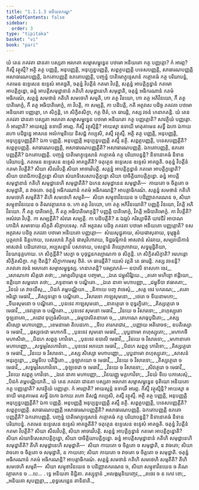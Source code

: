 ```yaml
---
title: "1.1.1.3 អនិយតកណ្ឌ"
tableOfContents: false
sidebar:
  order: 3
type: "tipitaka"
basket: "vi"
book: "pari"
---
```



<DynamicBreadcrumb />

<Division number="21" book="pari">

<Paragraph number="60" book="pari">
យំ តេន ភគវតា ជានតា បស្សតា អរហតា សម្មាសម្ពុទ្ធេន បឋមោ អនិយតោ កត្ថ បញ្ញត្តោ? កំ អារព្ភ? កិស្មឹ វត្ថុស្មឹ? អត្ថិ តត្ថ បញ្ញត្តិ, អនុបញ្ញត្តិ, អនុប្បន្នបញ្ញត្តិ, សព្ពត្ថបញ្ញត្តិ បទេសបញ្ញត្តិ, សាធារណបញ្ញត្តិ អសាធារណបញ្ញត្តិ, ឯកតោបញ្ញត្តិ ឧភតោបញ្ញត្តិ, បញ្ចន្នំ បាតិមោក្ខុទ្ទេសានំ កត្ថោគធំ កត្ថ បរិយាបន្នំ, កតមេន ឧទ្ទេសេន ឧទ្ទេសំ អាគច្ឆតិ, ចតុន្នំ វិបត្តីនំ កតមា វិបត្តិ, សត្តន្នំ អាបត្តិក្ខន្ធានំ កតមោ អាបត្តិក្ខន្ធោ, ឆន្នំ អាបត្តិសមុដ្ឋានានំ កតិហិ សមុដ្ឋានេហិ សមុដ្ឋាតិ, ចតុន្នំ អធិករណានំ កតមំ អធិករណំ, សត្តន្នំ សមថានំ កតិហិ សមថេហិ សម្មតិ, កោ តត្ថ វិនយោ, កោ តត្ថ អភិវិនយោ, កឹ តត្ថ បាតិមោក្ខំ, កឹ តត្ថ អធិបាតិមោក្ខំ, កា វិបត្តិ, កា សម្បត្តិ, កា បដិបត្តិ, កតិ អត្ថវសេ បដិច្ច ភគវតា បឋមោ អនិយតោ បញ្ញត្តោ, កេ សិក្ខន្តិ, កេ សិក្ខិតសិក្ខា, កត្ថ ឋិតំ, កេ ធារេន្តិ, កស្ស វចនំ កេនាភតន្តិ.
</Paragraph>

</Division>
<Division number="22" book="pari">

<Paragraph number="61" book="pari">
យំ តេន ភគវតា ជានតា បស្សតា អរហតា សម្មាសម្ពុទ្ធេន បឋមោ អនិយតោ កត្ថ បញ្ញត្តោតិ? សាវត្ថិយំ បញ្ញត្តោ. កំ អារព្ភាតិ? អាយស្មន្តំ ឧទាយឹ អារព្ភ. កិស្មឹ វត្ថុស្មិន្តិ? អាយស្មា ឧទាយី មាតុគាមេន សទ្ធឹ ឯកោ ឯកាយ រហោ បដិច្ឆន្នេ អាសនេ អលំកម្មនិយេ និសជ្ជំ កប្បេសិ, តស្មឹ វត្ថុស្មឹ. អត្ថិ តត្ថ បញ្ញត្តិ, អនុបញ្ញត្តិ, អនុប្បន្នបញ្ញត្តីតិ? ឯកា បញ្ញត្តិ. អនុបញ្ញត្តិ អនុប្បន្នបញ្ញត្តិ តស្មឹ នត្ថិ. សព្ពត្ថបញ្ញត្តិ, បទេសបញ្ញត្តីតិ? សព្ពត្ថបញ្ញត្តិ. សាធារណបញ្ញត្តិ, អសាធារណបញ្ញត្តីតិ? អសាធារណបញ្ញត្តិ. ឯកតោបញ្ញត្តិ, ឧភតោបញ្ញត្តីតិ? ឯកតោបញ្ញត្តិ. បញ្ចន្នំ បាតិមោក្ខុទ្ទេសានំ កត្ថោគធំ កត្ថ បរិយាបន្នន្តិ? និទានោគធំ និទានបរិយាបន្នំ. កតមេន ឧទ្ទេសេន ឧទ្ទេសំ អាគច្ឆតីតិ? ចតុត្ថេន ឧទ្ទេសេន ឧទ្ទេសំ អាគច្ឆតិ. ចតុន្នំ វិបត្តីនំ កតមា វិបត្តីតិ? សិយា សីលវិបត្តិ សិយា អាចារវិបត្តិ. សត្តន្នំ អាបត្តិក្ខន្ធានំ កតមោ អាបត្តិក្ខន្ធោតិ? សិយា បារាជិកាបត្តិក្ខន្ធោ សិយា សំឃាទិសេសាបត្តិក្ខន្ធោ សិយា បាចិត្តិយាបត្តិក្ខន្ធោ. ឆន្នំ អាបត្តិសមុដ្ឋានានំ កតិហិ សមុដ្ឋានេហិ សមុដ្ឋាតីតិ? ឯកេន សមុដ្ឋានេន សមុដ្ឋាតិ—  កាយតោ ច ចិត្តតោ ច សមុដ្ឋាតិ, ន វាចតោ. ចតុន្នំ អធិករណានំ កតមំ អធិករណន្តិ? អាបត្តាធិករណំ. សត្តន្នំ សមថានំ កតិហិ សមថេហិ សម្មតីតិ? តីហិ សមថេហិ សម្មតិ—  សិយា សម្មុខាវិនយេន ច បដិញ្ញាតករណេន ច, សិយា សម្មុខាវិនយេន ច តិណវត្ថារកេន ច. កោ តត្ថ វិនយោ, កោ តត្ថ អភិវិនយោតិ? បញ្ញត្តិ វិនយោ, វិភត្តិ អភិវិនយោ. កឹ តត្ថ បាតិមោក្ខំ, កឹ តត្ថ អធិបាតិមោក្ខន្តិ? បញ្ញត្តិ បាតិមោក្ខំ, វិភត្តិ អធិបាតិមោក្ខំ. កា វិបត្តីតិ? អសំវរោ វិបត្តិ. កា សម្បត្តីតិ? សំវរោ សម្បត្តិ. កា បដិបត្តីតិ? ន ឯវរូបំ ករិស្សាមីតិ យាវជីវំ អាបាណកោដិកំ សមាទាយ សិក្ខតិ សិក្ខាបទេសុ. កតិ អត្ថវសេ បដិច្ច ភគវតា បឋមោ អនិយតោ បញ្ញត្តោតិ? ទស អត្ថវសេ បដិច្ច ភគវតា បឋមោ អនិយតោ បញ្ញត្តោ—  សំឃសុដ្ឋុតាយ, សំឃផាសុតាយ, ទុម្មង្កូនំ បុគ្គលានំ និគ្គហាយ, បេសលានំ ភិក្ខូនំ ផាសុវិហារាយ, ទិដ្ឋធម្មិកានំ អាសវានំ សំវរាយ, សម្បរាយិកានំ អាសវានំ បដិឃាតាយ, អប្បសន្នានំ បសាទាយ, បសន្នានំ ភិយ្យោភាវាយ, សទ្ធម្មដ្ឋិតិយា, វិនយានុគ្គហាយ. កេ សិក្ខន្តីតិ? សេក្ខា ច បុថុជ្ជនកល្យាណកា ច សិក្ខន្តិ. កេ សិក្ខិតសិក្ខាតិ? អរហន្តោ សិក្ខិតសិក្ខា. កត្ថ ឋិតន្តិ? សិក្ខាកាមេសុ ឋិតំ. កេ ធារេន្តីតិ? យេសំ វត្តតិ តេ ធារេន្តិ. កស្ស វចនន្តិ? ភគវតោ វចនំ អរហតោ សម្មាសម្ពុទ្ធស្ស. កេនាភតន្តិ? បរម្បរាភតំ—
</Paragraph>

<Paragraph number="62" type="verses" book="pari">
ឧបាលិ ទាសកោ ចេវ,_  
_សោណកោ សិគ្គវោ តថា;_  
_មោគ្គលិបុត្តេន បញ្ចមា,_  
_ឯតេ ជម្ពុសិរិវ្ហយេ._  

</Paragraph>

<Paragraph number="63" book="pari">
_តតោ មហិន្ទោ ឥដ្ដិយោ,_  
ឧត្តិយោ សម្ពលោ តថា;_  
_ភទ្ទនាមោ ច បណ្ឌិតោ._  

</Paragraph>

<Paragraph number="64" type="verses" book="pari">
_ឯតេ នាគា មហាបញ្ញា,_  
_ជម្ពុទីបា ឥធាគតា;_  
_វិនយំ តេ វាចយឹសុ,_  
_បិដកំ តម្ពបណ្ណិយា._  

</Paragraph>

<Paragraph number="65" type="verses" book="pari">
_និកាយេ បញ្ច វាចេសុំ,_  
_សត្ត ចេវ បករណេ;_  
_តតោ អរិដ្ឋោ មេធាវី,_  
_តិស្សទត្តោ ច បណ្ឌិតោ._  

</Paragraph>

<Paragraph number="66" type="verses" book="pari">
_វិសារទោ កាឡសុមនោ,_  
_ថេរោ ច ទីឃនាមកោ;_  
_ទីឃសុមនោ ច បណ្ឌិតោ._  

</Paragraph>

<Paragraph number="67" type="verses" book="pari">
_បុនទេវ កាឡសុមនោ,_  
_នាគត្ថេរោ ច ពុទ្ធរក្ខិតោ;_  
_តិស្សត្ថេរោ ច មេធាវី,_  
_ទេវត្ថេរោ ច បណ្ឌិតោ._  

</Paragraph>

<Paragraph number="68" type="verses" book="pari">
_បុនទេវ សុមនោ មេធាវី,_  
_វិនយេ ច វិសារទោ;_  
_ពហុស្សុតោ ចូឡនាគោ,_  
_គជោវ ទុប្បធំសិយោ._  

</Paragraph>

<Paragraph number="69" type="verses" book="pari">
_ធម្មបាលិតនាមោ ច,_  
_រោហណេ សាធុបូជិតោ;_  
_តស្ស សិស្សោ មហាបញ្ញោ,_  
_ខេមនាមោ តិបេដកោ._  

</Paragraph>

<Paragraph number="70" type="verses" book="pari">
_ទីបេ តារករាជាវ,_  
_បញ្ញាយ អតិរោចថ;_  
ឧបតិស្សោ ច មេធាវី,_  
_ផុស្សទេវោ មហាកថី._  

</Paragraph>

<Paragraph number="71" type="verses" book="pari">
_បុនទេវ សុមនោ មេធាវី,_  
_បុប្ផនាមោ ពហុស្សុតោ;_  
_មហាកថី មហាសិវោ,_  
_បិដកេ សព្ពត្ថ កោវិទោ._  

</Paragraph>

<Paragraph number="72" type="verses" book="pari">
_បុនទេវ ឧបាលិ មេធាវី,_  
_វិនយេ ច វិសារទោ;_  
_មហានាគោ មហាបញ្ញោ,_  
_សទ្ធម្មវំសកោវិទោ._  

</Paragraph>

<Paragraph number="73" type="verses" book="pari">
_បុនទេវ អភយោ មេធាវី,_  
_បិដកេ សព្ពត្ថ កោវិទោ;_  
_តិស្សត្ថេរោ ច មេធាវី,_  
_វិនយេ ច វិសារទោ._  

</Paragraph>

<Paragraph number="74" type="verses" book="pari">
_តស្ស សិស្សោ មហាបញ្ញោ,_  
_បុប្ផនាមោ ពហុស្សុតោ;_  
_សាសនំ អនុរក្ខន្តោ,_  
_ជម្ពុទីបេ បតិដ្ឋិតោ._  

</Paragraph>

<Paragraph number="75" type="verses" book="pari">
_ចូឡាភយោ ច មេធាវី,_  
_វិនយេ ច វិសារទោ;_  
_តិស្សត្ថេរោ ច មេធាវី,_  
_សទ្ធម្មវំសកោវិទោ._  

</Paragraph>

<Paragraph number="76" type="verses" book="pari">
_ចូឡទេវោ ច មេធាវី,_  
_វិនយេ ច វិសារទោ;_  
_សិវត្ថេរោ ច មេធាវី,_  
_វិនយេ សព្ពត្ថ កោវិទោ._  

</Paragraph>

<Paragraph number="77" type="verses" book="pari">
_ឯតេ នាគា មហាបញ្ញា,_  
_វិនយញ្ញូ មគ្គកោវិទា;_  
_វិនយំ ទីបេ បកាសេសុំ,_  
_បិដកំ តម្ពបណ្ណិយាតិ._  

</Paragraph>

</Division>
<Division number="23" book="pari">

<Paragraph number="78" book="pari">
យំ តេន ភគវតា ជានតា បស្សតា អរហតា សម្មាសម្ពុទ្ធេន ទុតិយោ អនិយតោ កត្ថ បញ្ញត្តោតិ? សាវត្ថិយំ បញ្ញត្តោ. កំ អារព្ភាតិ? អាយស្មន្តំ ឧទាយឹ អារព្ភ. កិស្មឹ វត្ថុស្មិន្តិ? អាយស្មា ឧទាយី មាតុគាមេន សទ្ធឹ ឯកោ ឯកាយ រហោ និសជ្ជំ កប្បេសិ, តស្មឹ វត្ថុស្មឹ. អត្ថិ តត្ថ បញ្ញត្តិ, អនុបញ្ញត្តិ អនុប្បន្នបញ្ញត្តីតិ? ឯកា បញ្ញត្តិ. អនុបញ្ញត្តិ អនុប្បន្នបញ្ញត្តិ តស្មឹ នត្ថិ. សព្ពត្ថបញ្ញត្តិ, បទេសបញ្ញត្តីតិ? សព្ពត្ថបញ្ញត្តិ. សាធារណបញ្ញត្តិ អសាធារណបញ្ញត្តីតិ? អសាធារណបញ្ញត្តិ. ឯកតោបញ្ញត្តិ ឧភតោបញ្ញត្តីតិ? ឯកតោបញ្ញត្តិ. បញ្ចន្នំ បាតិមោក្ខុទ្ទេសានំ កត្ថោគធំ កត្ថ បរិយាបន្នន្តិ? និទានោគធំ និទានបរិយាបន្នំ. កតមេន ឧទ្ទេសេន ឧទ្ទេសំ អាគច្ឆតីតិ? ចតុត្ថេន ឧទ្ទេសេន ឧទ្ទេសំ អាគច្ឆតិ. ចតុន្នំ វិបត្តីនំ កតមា វិបត្តីតិ? សិយា សីលវិបត្តិ, សិយា អាចារវិបត្តិ. សត្តន្នំ អាបត្តិក្ខន្ធានំ កតមោ អាបត្តិក្ខន្ធោតិ? សិយា សំឃាទិសេសាបត្តិក្ខន្ធោ, សិយា បាចិត្តិយាបត្តិក្ខន្ធោ. ឆន្នំ អាបត្តិសមុដ្ឋានានំ កតិហិ សមុដ្ឋានេហិ សមុដ្ឋាតីតិ? តីហិ សមុដ្ឋានេហិ សមុដ្ឋាតិ—  សិយា កាយតោ ច ចិត្តតោ ច សមុដ្ឋាតិ, ន វាចតោ; សិយា វាចតោ ច ចិត្តតោ ច សមុដ្ឋាតិ, ន កាយតោ; សិយា កាយតោ ច វាចតោ ច ចិត្តតោ ច សមុដ្ឋាតិ. ចតុន្នំ អធិករណានំ កតមំ អធិករណន្តិ? អាបត្តាធិករណំ. សត្តន្នំ សមថានំ កតិហិ សមថេហិ សម្មតីតិ? តីហិ សមថេហិ សម្មតិ—  សិយា សម្មុខាវិនយេន ច បដិញ្ញាតករណេន ច, សិយា សម្មុខាវិនយេន ច តិណវត្ថារកេន ច …បេ… .

</Paragraph>
</Division>

<Paragraph number="79" type="center" book="pari">
ទ្វេ អនិយតា និដ្ឋិតា.



</Paragraph>

<Paragraph number="80" type="center" book="pari">
តស្សុទ្ទានំ


</Paragraph>

<Paragraph number="81" type="verses" book="pari">
_អលង្កម្មនិយញ្ចេវ,_  
_តថេវ ច ន ហេវ ខោ;_  
_អនិយតា សុបញ្ញត្តា,_  
_ពុទ្ធសេដ្ឋេន តាទិនាតិ._
</Paragraph>